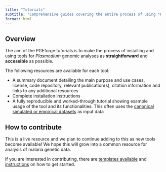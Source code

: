 ```yaml
---
title: "Tutorials"
subtitle: "Comprehensive guides covering the entire process of using *Plasmodium* genomic analysis tools"
format: html
---
```


## Overview
The aim of the PGEforge tutorials is to make the process of installing and using tools for *Plasmodium* genomic analyses as **straightforward** and **accessible** as possible. 

The following resources are available for each tool:

- A summary document detailing the main purpose and use cases, license, code repository, relevant publication(s), citation information and links to any additional resources
- Complete installation instructions
- A fully reproducible and worked-through tutorial showing example usage of the tool and its functionalities. This often uses the [canonical simulated or empirical datasets](data_description.qmd) as input data

## How to contribute

This is a live resource and we plan to continue adding to this as new tools become available! We hope this will grow into a common resource for analysis of malaria genetic data. 

If you are interested in contributing, there are [templates available](https://mrc-ide.github.io/PGEforge/tutorials/Template/Template_background.html) and [instructions](how_to_contribute.qmd) on how to get started. 